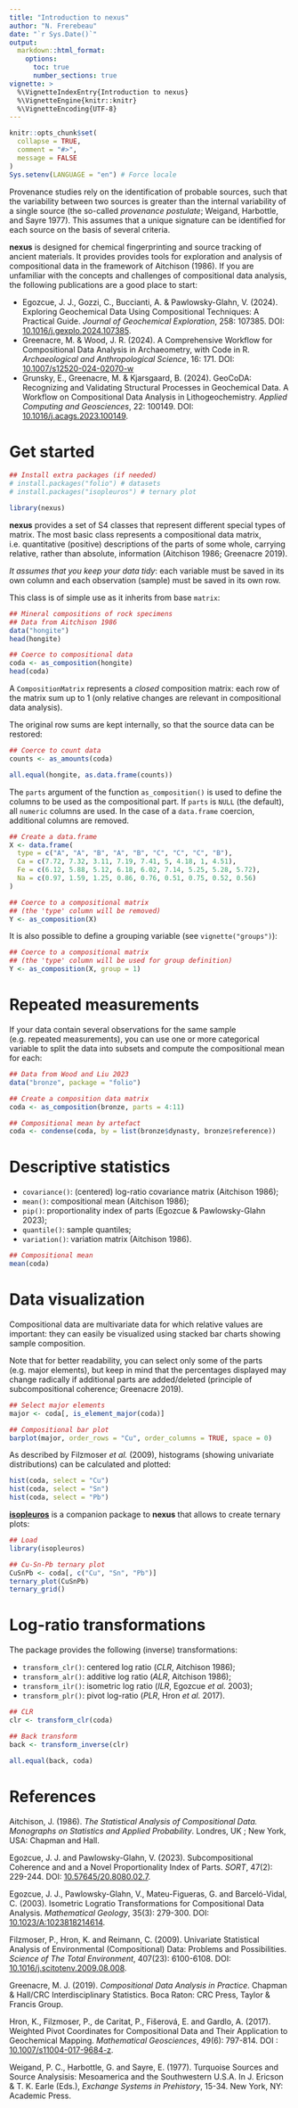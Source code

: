 ```yaml
---
title: "Introduction to nexus"
author: "N. Frerebeau"
date: "`r Sys.Date()`"
output:
  markdown::html_format:
    options:
      toc: true
      number_sections: true
vignette: >
  %\VignetteIndexEntry{Introduction to nexus}
  %\VignetteEngine{knitr::knitr}
  %\VignetteEncoding{UTF-8}
---
```


```r
knitr::opts_chunk$set(
  collapse = TRUE,
  comment = "#>",
  message = FALSE
)
Sys.setenv(LANGUAGE = "en") # Force locale
```

Provenance studies rely on the identification of probable sources, such that the variability between two sources is greater than the internal variability of a single source (the so-called *provenance postulate*; Weigand, Harbottle, and Sayre 1977). This assumes that a unique signature can be identified for each source on the basis of several criteria.

**nexus** is designed for chemical fingerprinting and source tracking of ancient materials. It provides provides tools for exploration and analysis of compositional data in the framework of Aitchison (1986). If you are unfamiliar with the concepts and challenges of compositional data analysis, the following publications are a good place to start:

- Egozcue, J. J., Gozzi, C., Buccianti, A. & Pawlowsky-Glahn, V. (2024). Exploring Geochemical Data Using Compositional Techniques: A Practical Guide. *Journal of Geochemical Exploration*, 258: 107385. DOI: [10.1016/j.gexplo.2024.107385](https://doi.org/10.1016/j.gexplo.2024.107385).
- Greenacre, M. & Wood, J. R. (2024). A Comprehensive Workflow for Compositional Data Analysis in Archaeometry, with Code in R. *Archaeological and Anthropological Science*, 16: 171. DOI: [10.1007/s12520-024-02070-w](https://doi.org/10.1007/s12520-024-02070-w)
- Grunsky, E., Greenacre, M. & Kjarsgaard, B. (2024). GeoCoDA: Recognizing and Validating Structural Processes in Geochemical Data. A Workflow on Compositional Data Analysis in Lithogeochemistry. *Applied Computing and Geosciences*, 22: 100149. DOI: [10.1016/j.acags.2023.100149](https://doi.org/10.1016/j.acags.2023.100149).

# Get started

```r
## Install extra packages (if needed)
# install.packages("folio") # datasets
# install.packages("isopleuros") # ternary plot

library(nexus)
```

**nexus** provides a set of S4 classes that represent different special types of matrix. The most basic class represents a compositional data matrix, i.e. quantitative (positive) descriptions of the parts of some whole, carrying relative, rather than absolute, information (Aitchison 1986; Greenacre 2019).

*It assumes that you keep your data tidy*: each variable must be saved in its own column and each observation (sample) must be saved in its own row.

This class is of simple use as it inherits from base `matrix`:

```r
## Mineral compositions of rock specimens
## Data from Aitchison 1986
data("hongite")
head(hongite)

## Coerce to compositional data
coda <- as_composition(hongite)
head(coda)
```

A `CompositionMatrix` represents a *closed* composition matrix: each row of the matrix sum up to 1 (only relative changes are relevant in compositional data analysis).

The original row sums are kept internally, so that the source data can be restored:

```r
## Coerce to count data
counts <- as_amounts(coda)

all.equal(hongite, as.data.frame(counts))
```

The `parts` argument of the function `as_composition()` is used to define the columns to be used as the compositional part. If `parts` is `NULL` (the default), all `numeric` columns are used. In the case of a `data.frame` coercion, additional columns are removed.

```r
## Create a data.frame
X <- data.frame(
  type = c("A", "A", "B", "A", "B", "C", "C", "C", "B"),
  Ca = c(7.72, 7.32, 3.11, 7.19, 7.41, 5, 4.18, 1, 4.51),
  Fe = c(6.12, 5.88, 5.12, 6.18, 6.02, 7.14, 5.25, 5.28, 5.72),
  Na = c(0.97, 1.59, 1.25, 0.86, 0.76, 0.51, 0.75, 0.52, 0.56)
)

## Coerce to a compositional matrix
## (the 'type' column will be removed)
Y <- as_composition(X)
```

It is also possible to define a grouping variable (see `vignette("groups")`):

```r
## Coerce to a compositional matrix
## (the 'type' column will be used for group definition)
Y <- as_composition(X, group = 1)
```

# Repeated measurements

If your data contain several observations for the same sample (e.g. repeated measurements), you can use one or more categorical variable to split the data into subsets and compute the compositional mean for each:

```r
## Data from Wood and Liu 2023
data("bronze", package = "folio")

## Create a composition data matrix
coda <- as_composition(bronze, parts = 4:11)

## Compositional mean by artefact
coda <- condense(coda, by = list(bronze$dynasty, bronze$reference))
```

# Descriptive statistics

* `covariance()`: (centered) log-ratio covariance matrix (Aitchison 1986);
* `mean()`: compositional mean (Aitchison 1986);
* `pip()`: proportionality index of parts (Egozcue & Pawlowsky-Glahn 2023);
* `quantile()`: sample quantiles;
* `variation()`: variation matrix (Aitchison 1986).

```r
## Compositional mean
mean(coda)
```

# Data visualization

Compositional data are multivariate data for which relative values are important: they can easily be visualized using stacked bar charts showing sample composition.

Note that for better readability, you can select only some of the parts (e.g. major elements), but keep in mind that the percentages displayed may change radically if additional parts are added/deleted (principle of subcompositional coherence; Greenacre 2019).

```r
## Select major elements
major <- coda[, is_element_major(coda)]

## Compositional bar plot
barplot(major, order_rows = "Cu", order_columns = TRUE, space = 0)
```

As described by Filzmoser *et al.* (2009), histograms (showing univariate distributions) can be calculated and plotted:

```r
hist(coda, select = "Cu")
hist(coda, select = "Sn")
hist(coda, select = "Pb")
```

[**isopleuros**](https://packages.tesselle.org/isopleuros/) is a companion package to **nexus** that allows to create ternary plots:

```r
## Load
library(isopleuros)

## Cu-Sn-Pb ternary plot
CuSnPb <- coda[, c("Cu", "Sn", "Pb")]
ternary_plot(CuSnPb)
ternary_grid()
```

# Log-ratio transformations

The package provides the following (inverse) transformations: 

* `transform_clr()`: centered log ratio (*CLR*, Aitchison 1986);
* `transform_alr()`: additive log ratio (*ALR*, Aitchison 1986);
* `transform_ilr()`: isometric log ratio (*ILR*, Egozcue *et al.* 2003);
* `transform_plr()`: pivot log-ratio (*PLR*, Hron *et al.* 2017).

```r
## CLR
clr <- transform_clr(coda)

## Back transform
back <- transform_inverse(clr)

all.equal(back, coda)
```

# References {.unnumbered}

Aitchison, J. (1986). *The Statistical Analysis of Compositional Data. Monographs on Statistics and Applied Probability*. Londres, UK ; New York, USA: Chapman and Hall.

Egozcue, J. J. and Pawlowsky-Glahn, V. (2023). Subcompositional Coherence and and a Novel Proportionality Index of Parts. *SORT*, 47(2): 229-244. DOI: [10.57645/20.8080.02.7](https://doi.org/10.57645/20.8080.02.7).

Egozcue, J. J., Pawlowsky-Glahn, V., Mateu-Figueras, G. and Barceló-Vidal, C. (2003). Isometric Logratio Transformations for Compositional Data Analysis. *Mathematical Geology*, 35(3): 279-300. DOI: [10.1023/A:1023818214614](https://doi.org/10.1023/A:1023818214614).

Filzmoser, P., Hron, K. and Reimann, C. (2009). Univariate Statistical Analysis of Environmental (Compositional) Data: Problems and Possibilities. *Science of The Total Environment*, 407(23): 6100-6108. DOI: [10.1016/j.scitotenv.2009.08.008](https://doi.org/10.1016/j.scitotenv.2009.08.008).

Greenacre, M. J. (2019). *Compositional Data Analysis in Practice*. Chapman & Hall/CRC Interdisciplinary Statistics. Boca Raton: CRC Press, Taylor & Francis Group.

Hron, K., Filzmoser, P., de Caritat, P., Fišerová, E. and Gardlo, A. (2017). Weighted Pivot Coordinates for Compositional Data and Their Application to Geochemical Mapping. *Mathematical Geosciences*, 49(6): 797-814. DOI : [10.1007/s11004-017-9684-z](https://doi.org/10.1007/s11004-017-9684-z).

Weigand, P. C., Harbottle, G. and Sayre, E. (1977). Turquoise Sources and Source Analysisis: Mesoamerica and the Southwestern U.S.A. In J. Ericson & T. K. Earle (Eds.), *Exchange Systems in Prehistory*, 15-34. New York, NY: Academic Press.
